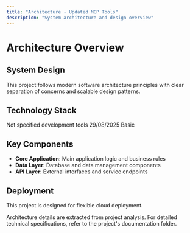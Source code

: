 ```yaml
---
title: "Architecture - Updated MCP Tools"
description: "System architecture and design overview"
---
```


# Architecture Overview

## System Design

This project follows modern software architecture principles with clear separation of concerns and scalable design patterns.

## Technology Stack

<CardGroup cols="2">
  <Card title="Framework" icon="layer-group">
    Not specified
  </Card>
  <Card title="Category" icon="tags">
    development tools
  </Card>
  <Card title="Last Updated" icon="clock">
    29/08/2025
  </Card>
  <Card title="Documentation" icon="book">
    Basic
  </Card>
</CardGroup>

## Key Components

- **Core Application**: Main application logic and business rules
- **Data Layer**: Database and data management components
- **API Layer**: External interfaces and service endpoints


## Deployment

This project is designed for flexible cloud deployment.

<Note>
Architecture details are extracted from project analysis. For detailed technical specifications, refer to the project's documentation folder.
</Note>